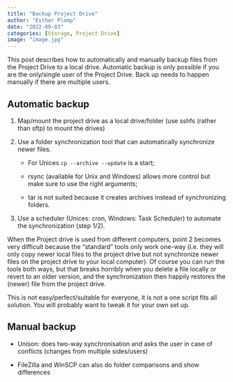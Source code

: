 ```yaml
---
title: "Backup Project Drive"
author: "Esther Plomp"
date: "2022-09-03"
categories: [Storage, Project Drive]
image: "image.jpg"
---
```


This post describes how to automatically and manually backup files from the Project Drive to a local drive. Automatic backup is only possible if you are the only/single user of the Project Drive. Back up needs to happen manually if there are multiple users.

## Automatic backup

1.  Map/mount the project drive as a local drive/folder (use sshfs (rather than sftp) to mount the drives)

2.  Use a folder synchronization tool that can automatically synchronize newer files.

    -   For Unices `cp --archive --update` is a start;

    -   rsync (available for Unix and Windows) allows more control but make sure to use the right arguments;

    -   tar is not suited because it creates archives instead of synchronizing folders.

3.  Use a scheduler (Unices: cron, Windows: Task Scheduler) to automate the synchronization (step 1/2).

::: callout-note
When the Project drive is used from different computers, point 2 becomes very difficult because the "standard" tools only work one-way (i.e. they will only copy newer local files to the project drive but not synchronize newer files on the project drive to your local computer). Of course you can run the tools both ways, but that breaks horribly when you delete a file locally or revert to an older version, and the synchronization then happily restores the (newer) file from the project drive.
:::

::: callout-note
This is not easy/perfect/suitable for everyone, it is not a one script fits all solution. You will probably want to tweak it for your own set up.
:::

## Manual backup

-   Unison: does two-way synchronisation and asks the user in case of conflicts (changes from multiple sides/users)

-   FileZilla and WinSCP can also do folder comparisons and show differences
